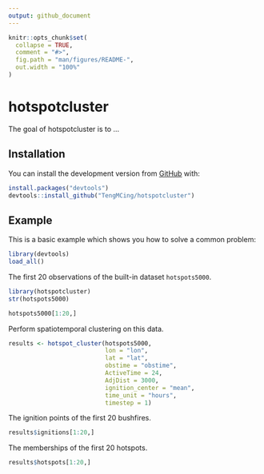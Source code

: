 ```yaml
---
output: github_document
---
```


<!-- README.md is generated from README.Rmd. Please edit that file -->

```r
knitr::opts_chunk$set(
  collapse = TRUE,
  comment = "#>",
  fig.path = "man/figures/README-",
  out.width = "100%"
)
```

# hotspotcluster

<!-- badges: start -->
<!-- badges: end -->

The goal of hotspotcluster is to ...

## Installation

<!-- You can install the released version of hotspotcluster from [CRAN](https://CRAN.R-project.org) with: -->

<!-- ``` r -->
<!-- install.packages("hotspotcluster") -->
<!-- ``` -->

You can install the development version from [GitHub](https://github.com/) with:

``` r
install.packages("devtools")
devtools::install_github("TengMCing/hotspotcluster")
```
## Example

This is a basic example which shows you how to solve a common problem:

```r
library(devtools)
load_all()
```

The first 20 observations of the built-in dataset `hotspots5000`.

```r
library(hotspotcluster)
str(hotspots5000)
```

```r
hotspots5000[1:20,]
```


Perform spatiotemporal clustering on this data.

```r
results <- hotspot_cluster(hotspots5000, 
                           lon = "lon", 
                           lat = "lat", 
                           obstime = "obstime",
                           ActiveTime = 24,
                           AdjDist = 3000,
                           ignition_center = "mean",
                           time_unit = "hours",
                           timestep = 1)
```

The ignition points of the first 20 bushfires.

```r
results$ignitions[1:20,]
```

The memberships of the first 20 hotspots.

```r
results$hotspots[1:20,]
```


